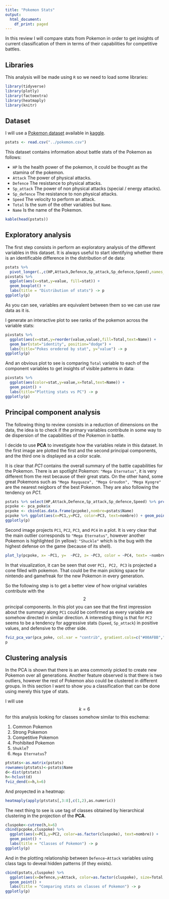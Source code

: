 ```yaml
---
title: "Pokemon Stats"
output:
  html_document:
    df_print: paged
---
```


In this review I will compare stats from Pokemon in order to get insights of current classification of them in terms of their capabilities for competitive battles.

## Libraries

This analysis will be made using `R` so we need to load some libraries:

```r
library(tidyverse)
library(plotly)
library(factoextra)
library(heatmaply)
library(knitr)
```

## Dataset

I will use a [Pokemon dataset](https://www.kaggle.com/shubhamchambhare/pokemons-and-there-stats) available in [kaggle](https://www.kaggle.com).


```r
pstats <- read.csv("../pokemon.csv")
```

This dataset contains information about battle stats of the Pokemon as follows:

- `HP` Is the health power of the pokemon, it could be thought as the stamina of the pokemon.
- `Attack` The power of physical attacks.
- `Defence` The resistance to physical attacks.
- `Sp_attack` The power of non physical attacks (special / energy attacks).
- `Sp_defence` The resistance to non physical attacks.
- `Speed` The velocity to perform an attack.
- `Total` Is the sum of the other variables but `Name`.
- `Name` Is the name of the Pokemon.

```r
kable(head(pstats))
```

## Exploratory analysis

The first step consists in perform an exploratory analysis of the different variables in this dataset. It is always useful to start identifying whether there is an identificable difference in the distribution of de data:

```r
pstats %>% 
  pivot_longer(.,c(HP,Attack,Defence,Sp_attack,Sp_defence,Speed),names_to = "stat") -> pivstats
pivstats %>%
  ggplot(aes(x=stat,y=value, fill=stat)) +
  geom_boxplot() +
  labs(title = "Distribution of stats") -> p
ggplotly(p)
```

As you can see, variables are equivalent between them so we can use raw data as it is.

I generate an interactive plot to see ranks of the pokemon across the variable stats:

```r
pivstats %>%
  ggplot(aes(x=stat,y=reorder(value,value),fill=Total,text=Name)) +
  geom_bar(stat="identity", position="dodge") +
  labs(title="Pokes oredered by stat", y="value") -> p
ggplotly(p)
```

And an obvious plot to see is comparing `Total` variable to each of the component variables to get insights of visible patterns in data:

```r
pivstats %>%
  ggplot(aes(color=stat,y=value,x=Total,text=Name)) +
  geom_point() +
  labs(title="Plotting stats vs PC") -> p
ggplotly(p)
```

## Principal component analysis

The following thing to review consists in a reduction of dimensions on the data, the idea is to check if the primary variables contribute in some way to de dispersion of the capabilities of the Pokemon in battle. 

I decide to use **PCA** to investigate how the variables relate in this dataset. In the first image are plotted the first and the second principal components, and the third one is displayed as a color scale.

It is clear that _PC1_ contains the overall summary of the battle capabilities for the Pokemon. There is an spotlight Pokemon: `"Mega Eternatus"`, it is very different from the rest because of their great stats. On the other hand, some great Pokemons such as `"Mega Rayquaza", "Mega Groudon", "Mega Kyogre"` are the nearest neigbors of the best Pokemon. They are also following the tendency on _PC1_. 

```r
pstats %>% select(HP,Attack,Defence,Sp_attack,Sp_defence,Speed) %>% prcomp() -> pca_poke
pcpoke <- pca_poke$x
pcpoke <- cbind(as.data.frame(pcpoke),nombre=pstats$Name)
pcpoke %>% ggplot(aes(x=PC1,y=PC2, color=PC3, text=nombre)) + geom_point() + labs(title = "Pokes in the 2 PC") -> p
ggplotly(p)
```

Second image projects `PC1`, `PC2`, `PC3`, and `PC4` in a plot. It is very clear that the main outlier corresponds to `"Mega Eternatus"`, however another Pokemon is highlighted (in yellow): `"Shuckle"` which is the bug with the highest defense on the game (because of its shell).

```r
plot_ly(pcpoke, x= ~PC1, y=  ~PC2, z= ~PC3, color = ~PC4, text= ~nombre)
```

In that visualization, it can be seen that over `PC1, PC2, PC3` is projected a cone filled with pokemon. That could be the main picking space for nintendo and gamefreak for the new Pokemon in every generation.

So the following step is to get a better view of how original variables contribute with the $$2$$ principal components. In this plot you can see that the first impression about the summary along `PC1` could be confirmed as every variable are somehow directed in similar direction. A interesting thing is that for `PC2` seems to be a tendency for aggressive stats (`Speed`, `Sp_attack`) in positive values, and defensive to the other side.


```r
fviz_pca_var(pca_poke, col.var = "contrib", gradient.cols=c("#00AFBB","#E7B800","#FC4E07"), repel=TRUE) -> p
p
```

## Clustering analysis

In the PCA is shown that there is an area commonly picked to create new Pokemon over all generations. Another feature observed is that there is two outliers, however the rest of Pokemon also could be clustered in different groups. In this section I want to show you a classification that can be done using merely this type of stats.

I will use $$k=6$$ for this analysis looking for classes somehow similar to this eschema:

1. Common Pokemon
2. Strong Pokemon
3. Competitive Pokemon
4. Prohibited Pokemon
5. `Shukle`?
6. `Mega Eternatus`?


```r
ptstats<-as.matrix(pstats)
rownames(ptstats)<-pstats$Name
d<-dist(ptstats)
h<-hclust(d)
fviz_dend(x=h,k=6)
```

And proyected in a heatmap:

```r
heatmaply(apply(ptstats[,3:8],c(1,2),as.numeric))
```

The next thing to see is use tag of classes obtained by hierarchical clustering in the projection of the **PCA**.


```r
cluspoke<-cutree(h,k=6)
cbind(pcpoke,cluspoke) %>%
  ggplot(aes(x=PC1,y=PC2, color=as.factor(cluspoke), text=nombre)) +
  geom_point() +
  labs(title = "Classes of Pokemon") -> p
ggplotly(p)
```

And in the plotting relationship between `Defence~Attack` variables using class tags to deveal hidden patterns (if they exists).


```r
cbind(pstats,cluspoke) %>%
  ggplot(aes(x=Defence,y=Attack, color=as.factor(cluspoke), size=Total, text=Name)) +
  geom_point() +
  labs(title = "Comparing stats on classes of Pokemon") -> p
ggplotly(p)
```

